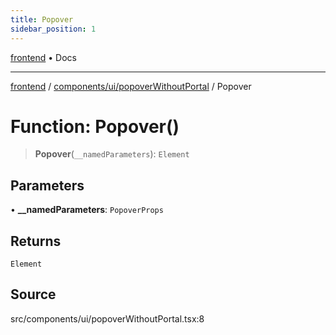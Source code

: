 ```yaml
---
title: Popover
sidebar_position: 1
---
```


[frontend](../../../..) • Docs

***

[frontend](../../../..) / [components/ui/popoverWithoutPortal](..) / Popover

# Function: Popover()

> **Popover**(`__namedParameters`): `Element`

## Parameters

• **\_\_namedParameters**: `PopoverProps`

## Returns

`Element`

## Source

src/components/ui/popoverWithoutPortal.tsx:8
